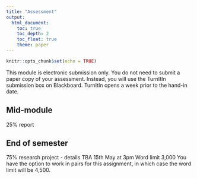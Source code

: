 ```yaml
---
title: "Assessment"
output: 
  html_document:
    toc: true
    toc_depth: 2
    toc_float: true
    theme: paper
---
```




```r
knitr::opts_chunk$set(echo = TRUE)
```
This module is electronic submission only.  You do not need to submit a paper copy of your assessment. Instead, you will use the TurnItIn submission box on Blackboard.  TurnItIn opens a week prior to the hand-in date.

## Mid-module 

25% report


## End of semester 

75%  research project - details TBA
15th May at 3pm
Word limit 3,000
You have the option to work in pairs for this assignment, in which case the word limit will be 4,500.